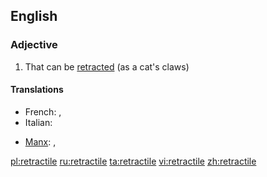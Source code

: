 ==English==

===Adjective===
{{en-adj}}

# That can be [[retract]]ed (as a cat's claws)

====Translations====
{{trans-top|that can be retracted}}
* French: {{t+|fr|rétractable|m|f}}, {{t+|fr|rétractile|m|f}}
* Italian: {{t+|it|retrattile}}
{{trans-mid}}
* [[Manx]]: {{t|gv|yn-chraplaghey}}, {{t|gv|yn-hirkaghey}}
{{trans-bottom}}

[[pl:retractile]]
[[ru:retractile]]
[[ta:retractile]]
[[vi:retractile]]
[[zh:retractile]]
